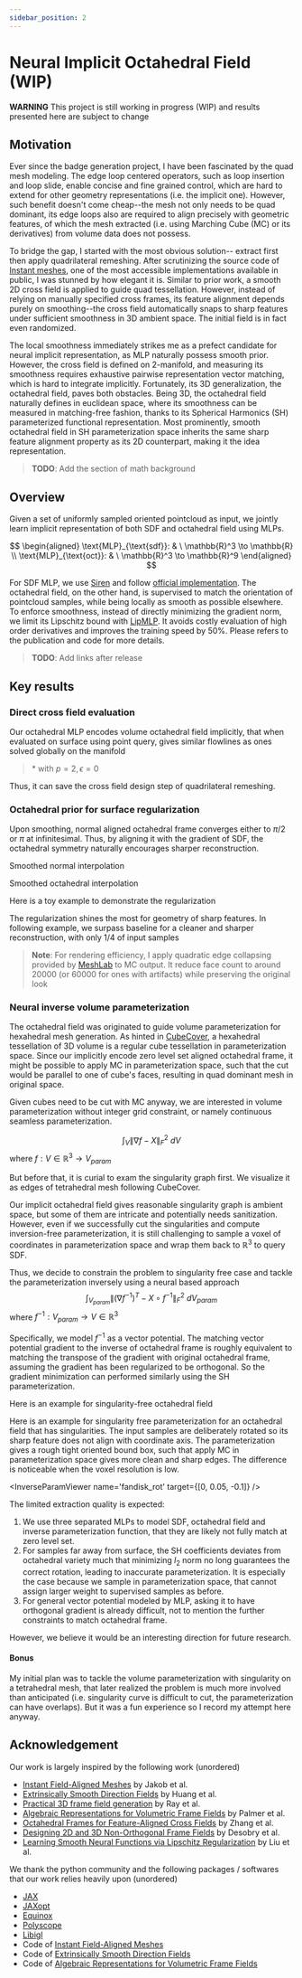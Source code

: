 ```yaml
---
sidebar_position: 2
---
```




# Neural Implicit Octahedral Field (WIP)

<div class="alert alert--primary" role="alert">
    <strong>WARNING</strong> This project is still working in progress (WIP) and results presented here are subject to change
</div>

## Motivation

Ever since the badge generation project, I have been fascinated by the quad mesh modeling. The edge loop centered operators, such as loop insertion and loop slide, enable concise and fine grained control, which are hard to extend for other geometry representations (i.e. the implicit one). However, such benefit doesn't come cheap--the mesh not only needs to be quad dominant, its edge loops also are required to align precisely with geometric features, of which the mesh extracted (i.e. using Marching Cube (MC) or its derivatives) from volume data does not possess.

To bridge the gap, I started with the most obvious solution-- extract first then apply quadrilateral remeshing. After scrutinizing the source code of [Instant meshes](https://github.com/wjakob/instant-meshes), one of the most accessible implementations available in public, I was stunned by how elegant it is. Similar to prior work, a smooth 2D cross field is applied to guide quad tessellation. However, instead of relying on manually specified cross frames, its feature alignment depends purely on smoothing--the cross field automatically snaps to sharp features under sufficient smoothness in 3D ambient space. The initial field is in fact even randomized.

The local smoothness immediately strikes me as a prefect candidate for neural implicit representation, as MLP naturally possess smooth prior. However, the cross field is defined on 2-manifold, and measuring its smoothness requires exhaustive pairwise representation vector matching, which is hard to integrate implicitly. Fortunately, its 3D generalization, the octahedral field, paves both obstacles. Being 3D, the octahedral field naturally defines in euclidean space, where its smoothness can be measured in matching-free fashion, thanks to its Spherical Harmonics (SH) parameterized functional representation. Most prominently, smooth octahedral field in SH parameterization space inherits the same sharp feature alignment property as its 2D counterpart, making it the idea representation.

> **TODO**: Add the section of math background

## Overview
Given a set of uniformly sampled oriented pointcloud as input, we jointly learn implicit representation of both SDF and octahedral field using MLPs.

$$
\begin{aligned}
\text{MLP}_{\text{sdf}}: & \ \mathbb{R}^3 \to \mathbb{R} \\
\text{MLP}_{\text{oct}}: & \ \mathbb{R}^3 \to \mathbb{R}^9
\end{aligned}
$$

For SDF MLP, we use [Siren](https://github.com/vsitzmann/siren) and follow [official implementation](https://github.com/vsitzmann/siren/blob/4df34baee3f0f9c8f351630992c1fe1f69114b5f/loss_functions.py#L214). The octahedral field, on the other hand, is supervised to match the orientation of pointcloud samples, while being locally as smooth as possible elsewhere. To enforce smoothness, instead of directly minimizing the gradient norm, we limit its Lipschitz bound with [LipMLP](https://nv-tlabs.github.io/lip-mlp/). It avoids costly evaluation of high order derivatives and improves the training speed by 50%. Please refers to the publication and code for more details.

> **TODO**: Add links after release

## Key results
### Direct cross field evaluation
Our octahedral MLP encodes volume octahedral field implicitly, that when evaluated on surface using point query, gives similar flowlines as ones solved globally on the manifold

<FlowlineGroup />

> \* with $p=2, \epsilon=0$

Thus, it can save the cross field design step of quadrilateral remeshing.

### Octahedral prior for surface regularization
Upon smoothing, normal aligned octahedral frame converges either to $\pi / 2$ or $\pi$ at infinitesimal. Thus, by aligning it with the gradient of SDF, the octahedral symmetry naturally encourages sharper reconstruction.

<div style={{width: '400px', margin: "0 auto"}}>
    <div class="container">
        <div class="row">
        <div class="col">
        <NormalInterp />
        <p style={{ textAlign: 'center' }}>Smoothed normal interpolation</p>
        </div>
        <div class="col">
        <OctInterp />
        <p style={{ textAlign: 'center' }}>Smoothed octahedral interpolation</p>
        </div>
    </div>
    </div>
</div>

Here is a toy example to demonstrate the regularization

<ToyViewer />

The regularization shines the most for geometry of sharp features. In following example, we surpass baseline for a cleaner and sharper reconstruction, with only $1/4$ of input samples

<RegViewer />

> **Note**: For rendering efficiency, I apply quadratic edge collapsing provided by [MeshLab](https://www.meshlab.net) to MC output. It reduce face count to around 20000 (or 60000 for ones with artifacts) while preserving the original look

### Neural inverse volume parameterization
The octahedral field was originated to guide volume parameterization for hexahedral mesh generation. As hinted in [CubeCover](http://www.mi.fu-berlin.de/en/math/groups/ag-geom/publications/db/2011_Nieser-Reitebuch-Polthier_CubeCover.pdf), a hexahedral tessellation of 3D volume is a regular cube tessellation in parameterization space. Since our implicitly encode zero level set aligned octahedral frame, it might be possible to apply MC in parameterization space, such that the cut would be parallel to one of cube's faces, resulting in quad dominant mesh in original space.

Given cubes need to be cut with MC anyway, we are interested in volume parameterization without integer grid constraint, or namely continuous seamless parameterization.

$$
\int_{V} \| \nabla f- X \|_F^2 \ d{V}
$$
where $f: V \in \mathbb{R}^3 \to V_{param}$

But before that, it is curial to exam the singularity graph first. We visualize it as edges of tetrahedral mesh following CubeCover.

<SingularityViewer />

Our implicit octahedral field gives reasonable singularity graph is ambient space, but some of them are intricate and potentially needs sanitization. However, even if we successfully cut the singularities and compute inversion-free parameterization, it is still challenging to sample a voxel of coordinates in parameterization space and wrap them back to $\mathbb{R}^3$ to query SDF.

Thus, we decide to constrain the problem to singularity free case and tackle the parameterization inversely using a neural based approach
$$
\int_{V_{param}} \| (\nabla f^{-1})^T - X \circ f^{-1} \|_F^2 \ d{V_{param}}
$$
where $f^{-1}: V_{param} \to V \in \mathbb{R}^3$

Specifically, we model $f^{-1}$ as a vector potential. The matching vector potential gradient to the inverse of octahedral frame is roughly equivalent to matching the transpose of the gradient with original octahedral frame, assuming the gradient has been regularized to be orthogonal. So the gradient minimization can performed similarly using the SH parameterization.

Here is an example for singularity-free octahedral field

<InverseParamViewer name='cube_twist' />

Here is an example for singularity free parameterization for an octahedral field that has singularities. The input samples are deliberately rotated so its sharp feature does not align with coordinate axis. The parameterization gives a rough tight oriented bound box, such that apply MC in parameterization space gives more clean and sharp edges. The difference is noticeable when the voxel resolution is low.

<InverseParamViewer name='fandisk_rot' target={[0, 0.05, -0.1]} />

The limited extraction quality is expected:
1. We use three separated MLPs to model SDF, octahedral field and inverse parameterization function, that they are likely not fully match at zero level set.
2. For samples far away from surface, the SH coefficients deviates from octahedral variety much that minimizing $l_2$ norm no long guarantees the correct rotation, leading to inaccurate parameterization. It is especially the case because we sample in parameterization space, that cannot assign larger weight to supervised samples as before.
3. For general vector potential modeled by MLP, asking it to have orthogonal gradient is already difficult, not to mention the further constraints to match octahedral frame.

However, we believe it would be an interesting direction for future research.

#### Bonus
My initial plan was to tackle the volume parameterization with singularity on a tetrahedral mesh, that later realized the problem is much more involved than anticipated (i.e. singularity curve is difficult to cut, the parameterization can have overlaps). But it was a fun experience so I record my attempt here anyway.

<ParamViewer />


## Acknowledgement
Our work is largely inspired by the following work (unordered)
- [Instant Field-Aligned Meshes](https://igl.ethz.ch/projects/instant-meshes/) by Jakob et al.
- [Extrinsically Smooth Direction Fields](https://adshhzy.github.io/projectfolder/ESDF/extrinsic.pdf) by Huang et al.
- [Practical 3D frame field generation](https://dl.acm.org/doi/pdf/10.1145/2980179.2982408) by Ray et al.
- [Algebraic Representations for Volumetric Frame Fields](https://boris.unibe.ch/143298/1/3366786.pdf) by Palmer et al.
- [Octahedral Frames for Feature-Aligned Cross Fields](https://people.csail.mit.edu/jsolomon/assets/crossfields.pdf) by Zhang et al.
- [Designing 2D and 3D Non-Orthogonal Frame Fields](https://inria.hal.science/hal-03287233/file/ff_nonortho.pdf) by Desobry et al.
- [Learning Smooth Neural Functions via Lipschitz Regularization](https://nv-tlabs.github.io/lip-mlp/) by Liu et al.

We thank the python community and the following packages / softwares that our work relies heavily upon (unordered)
- [JAX](https://github.com/google/jax)
- [JAXopt](https://github.com/google/jaxopt)
- [Equinox](https://github.com/patrick-kidger/equinox)
- [Polyscope](https://polyscope.run)
- [Libigl](https://github.com/libigl/libigl)
- Code of [Instant Field-Aligned Meshes](https://github.com/wjakob/instant-meshes)
- Code of [Extrinsically Smooth Direction Fields](https://github.com/adshhzy/SMI2016_Extrinsic)
- Code of [Algebraic Representations for Volumetric Frame Fields](https://github.com/dpa1mer/arff)